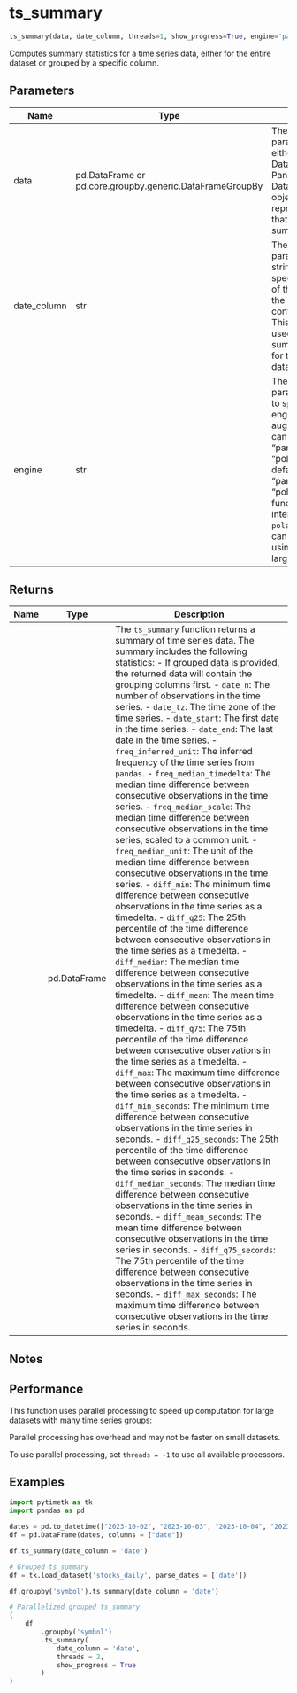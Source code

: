 # ts_summary { #pytimetk.ts_summary }

```python
ts_summary(data, date_column, threads=1, show_progress=True, engine='pandas')
```

Computes summary statistics for a time series data, either for the entire
dataset or grouped by a specific column.

## Parameters {.doc-section .doc-section-parameters}

| Name        | Type                                                     | Description                                                                                                                                                                                                                                                                                   | Default    |
|-------------|----------------------------------------------------------|-----------------------------------------------------------------------------------------------------------------------------------------------------------------------------------------------------------------------------------------------------------------------------------------------|------------|
| data        | pd.DataFrame or pd.core.groupby.generic.DataFrameGroupBy | The `data` parameter can be either a Pandas DataFrame or a Pandas DataFrameGroupBy object. It represents the data that you want to summarize.                                                                                                                                                 | _required_ |
| date_column | str                                                      | The `date_column` parameter is a string that specifies the name of the column in the DataFrame that contains the dates. This column will be used to compute summary statistics for the time series data.                                                                                      | _required_ |
| engine      | str                                                      | The `engine` parameter is used to specify the engine to use for augmenting lags. It can be either "pandas" or "polars".  - The default value is "pandas".  - When "polars", the function will internally use the `polars` library. This can be faster than using "pandas" for large datasets. | `'pandas'` |

## Returns {.doc-section .doc-section-returns}

| Name   | Type         | Description                                                                                                                                                                                                                                                                                                                                                                                                                                                                                                                                                                                                                                                                                                                                                                                                                                                                                                                                                                                                                                                                                                                                                                                                                                                                                                                                                                                                                                                                                                                                                                                                                                                                                                                                                                                                                                                                                                                                                                                                                                                                                                                                                                                                                                                                                                                                                                                                                                                                                                                                                                                                                                                                                                   |
|--------|--------------|---------------------------------------------------------------------------------------------------------------------------------------------------------------------------------------------------------------------------------------------------------------------------------------------------------------------------------------------------------------------------------------------------------------------------------------------------------------------------------------------------------------------------------------------------------------------------------------------------------------------------------------------------------------------------------------------------------------------------------------------------------------------------------------------------------------------------------------------------------------------------------------------------------------------------------------------------------------------------------------------------------------------------------------------------------------------------------------------------------------------------------------------------------------------------------------------------------------------------------------------------------------------------------------------------------------------------------------------------------------------------------------------------------------------------------------------------------------------------------------------------------------------------------------------------------------------------------------------------------------------------------------------------------------------------------------------------------------------------------------------------------------------------------------------------------------------------------------------------------------------------------------------------------------------------------------------------------------------------------------------------------------------------------------------------------------------------------------------------------------------------------------------------------------------------------------------------------------------------------------------------------------------------------------------------------------------------------------------------------------------------------------------------------------------------------------------------------------------------------------------------------------------------------------------------------------------------------------------------------------------------------------------------------------------------------------------------------------|
|        | pd.DataFrame | The `ts_summary` function returns a summary of time series data. The summary includes the following statistics: - If grouped data is provided, the returned data will contain the   grouping columns first. - `date_n`: The number of observations in the time series. - `date_tz`: The time zone of the time series. - `date_start`: The first date in the time series. - `date_end`: The last date in the time series. - `freq_inferred_unit`: The inferred frequency of the time series from                        `pandas`. - `freq_median_timedelta`: The median time difference between                            consecutive observations in the time series. - `freq_median_scale`: The median time difference between consecutive                        observations in the time series, scaled to a                       common unit. - `freq_median_unit`: The unit of the median time difference between                       consecutive observations in the time series. - `diff_min`: The minimum time difference between consecutive               observations in the time series as a timedelta. - `diff_q25`: The 25th percentile of the time difference between               consecutive observations in the time series as a timedelta. - `diff_median`: The median time difference between consecutive                  observations in the time series as a timedelta. - `diff_mean`: The mean time difference between consecutive observations                in the time series as a timedelta. - `diff_q75`: The 75th percentile of the time difference between               consecutive observations in the time series as a timedelta. - `diff_max`: The maximum time difference between consecutive               observations in the time series as a timedelta. - `diff_min_seconds`: The minimum time difference between consecutive                       observations in the time series in seconds. - `diff_q25_seconds`: The 25th percentile of the time difference between                       consecutive observations in the time series in                       seconds. - `diff_median_seconds`: The median time difference between consecutive                          observations in the time series in seconds. - `diff_mean_seconds`: The mean time difference between consecutive                        observations in the time series in seconds. - `diff_q75_seconds`: The 75th percentile of the time difference between                       consecutive observations in the time series in seconds. - `diff_max_seconds`: The maximum time difference between consecutive                       observations in the time series in seconds. |

## Notes {.doc-section .doc-section-notes}

## Performance

This function uses parallel processing to speed up computation for large
datasets with many time series groups:

Parallel processing has overhead and may not be faster on small datasets.

To use parallel processing, set `threads = -1` to use all available processors.

## Examples {.doc-section .doc-section-examples}

```python
import pytimetk as tk
import pandas as pd

dates = pd.to_datetime(["2023-10-02", "2023-10-03", "2023-10-04", "2023-10-05", "2023-10-06", "2023-10-09", "2023-10-10"])
df = pd.DataFrame(dates, columns = ["date"])

df.ts_summary(date_column = 'date')
```

```python
# Grouped ts_summary
df = tk.load_dataset('stocks_daily', parse_dates = ['date'])

df.groupby('symbol').ts_summary(date_column = 'date')
```

```python
# Parallelized grouped ts_summary
(
    df
        .groupby('symbol')
        .ts_summary(
            date_column = 'date',
            threads = 2,
            show_progress = True
        )
)
```